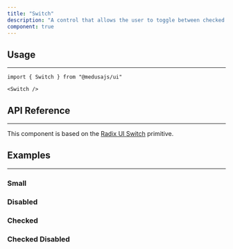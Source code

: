 ```yaml
---
title: "Switch"
description: "A control that allows the user to toggle between checked and not checked."
component: true
---
```


<ComponentExample name="switch-demo" />

## Usage

---

```tsx
import { Switch } from "@medusajs/ui"
```

```tsx
<Switch />
```

## API Reference

---

This component is based on the [Radix UI Switch](https://www.radix-ui.com/primitives/docs/components/switch) primitive.

<ComponentProps component="switch" />

## Examples

---

### Small

<ComponentExample name="switch-small" />

### Disabled

<ComponentExample name="switch-disabled" />

### Checked

<ComponentExample name="switch-checked" />

### Checked Disabled

<ComponentExample name="switch-checked-disabled" />
